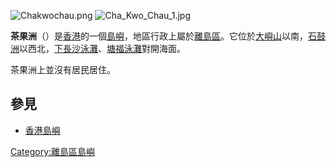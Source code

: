 [[File:Chakwochau.png|right]]
[[File:Cha_Kwo_Chau_1.jpg|right]]

'''茶果洲'''（{{lang-en|'''Cha Kwo Chau'''}}）是[[香港|香港]]的一個[[島嶼|島嶼]]，地區行政上屬於[[離島區|離島區]]。它位於[[大嶼山|大嶼山]]以南，[[石鼓洲|石鼓洲]]以西北，[[下長沙泳灘|下長沙泳灘]]、[[塘福泳灘|塘福泳灘]]對開海面。

茶果洲上並沒有居民居住。

==參見==
*[[香港島嶼|香港島嶼]]

{{香港島嶼}}
[[Category:離島區島嶼|Category:離島區島嶼]]